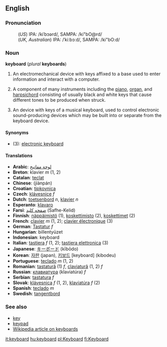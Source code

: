 {{wikipedia}}
==English==
===Pronunciation===
:(''US'') IPA: /kiˈbɔərd/, SAMPA: /ki"bO@rd/
:(''UK, Australian'') IPA: /ˈkiːbɔːd/, SAMPA: /ki"bO:d/

===Noun===
'''keyboard''' (''plural'' '''keyboards''')

# {{computing}} An electromechanical device with keys affixed to a base used to enter information and interact with a computer.
# {{music}} A component of many instruments including the [[piano]], [[organ]], and [[harpsichord]] consisting of usually black and white keys that cause different tones to be produced when struck.
# {{music}} An device with keys of a musical keyboard, used to control electronic sound-producing devices which may be built into or separate from the keyboard device.

====Synonyms====
*(3): [[electronic keyboard]]

====Translations====
*'''Arabic''': [[لوحة مفاتيح]]
*'''Breton''': klavier  ''m'' (1, 2)
*'''Catalan''': [[teclat]] 
*'''Chinese''': (jiànpán)
*'''Croatian''': [[tipkovnica]]
*'''Czech''':  [[klávesnice]]  ''f''
*'''Dutch''': [[toetsenbord]] ''n'', [[klavier]] ''n''
*'''Esperanto''': [[klavaro]]
*'''Farsi''': [[صفحه کلید]] (Safhe-Kelid)
*'''Finnish''': [[näppäimistö]] (1), [[koskettimisto]] (2), [[koskettimet]] (2)
*'''French''': [[clavier]] ''m'' (1, 2); [[clavier électronique]] (3)
*'''German''': [[Tastatur]] ''f''
*'''Hungarian''': billentyüzet
*'''Indonesian''': keyboard
*'''Italian''': [[tastiera]] ''f'' (1, 2); [[tastiera elettronica]] (3)
*'''Japanese''': [[キーボード]] (kībōdo)
*'''Korean''': [[자판]] (japan), [[키보드]] [keyboard] (kibodeu)
*'''Portuguese''': [[teclado]] ''m'' (1, 2)
*'''Romanian''': [[tastatură]] (1) ''f'', [[claviatură]] (1, 2) ''f''
*'''Russian''': [[клавиатура]] (klaviat&uacute;ra) ''f''
*'''Serbian''': [[tastatura]] ''f''
*'''Slovak''': [[klávesnica]]  ''f'' (1, 2), [[klaviatúra]] ''f'' (2)
*'''Spanish''': [[teclado]] ''m''
*'''Swedish''': [[tangentbord]]

===See also===
*[[key]]
*[[keypad]]
*[http://en.wikipedia.org/wiki/Keyboard Wikipedia article on keyboards]

[[it:keyboard]]
[[hu:keyboard]]
[[pl:Keyboard]]
[[fi:Keyboard]]